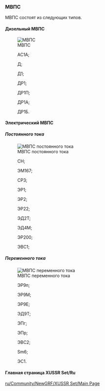 === МВПС ===
МВПС состоят из следующих типов.
====Дизельный МВПС====
[[File:en/МВПС.png|frame| МВПС]] 
:АС1А; 

:Д; 

:Д1; 

:ДР1; 

:ДР1П; 

:ДР1А; 

:ДР1Б.

====Электрический МВПС====
=====Постоянного тока=====
[[File:en/МВПС постоянного тока.png|frame| МВПС постоянного тока]]  
:СН; 

:ЭМ167; 

:СР3; 

:ЭР1; 

:ЭР2; 

:ЭР22; 

:ЭД2Т;

:ЭД4М;

:ЭР200; 

:ЭВС1;
=====Переменного тока=====
[[File:en/МВПС перем тока.png|frame| МВПС переменного тока]]  
:ЭР9п; 

:ЭР9М; 

:ЭР9Е; 

:ЭД9Т; 

:ЭПг; 

:ЭПр; 

:ЭВС2;

:Sm6; 

:ЭС1.

====Главная страница XUSSR Set/Ru====
[[ru/Community/NewGRF/XUSSR Set/Main Page]]